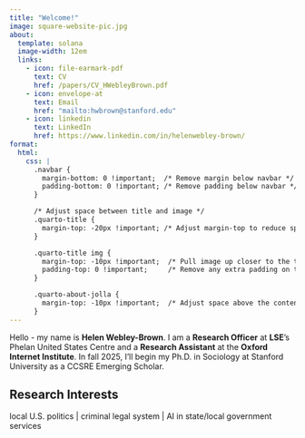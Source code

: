 ```yaml
---
title: "Welcome!"
image: square-website-pic.jpg
about:
  template: solana
  image-width: 12em
  links:
    - icon: file-earmark-pdf
      text: CV
      href: /papers/CV_HWebleyBrown.pdf
    - icon: envelope-at
      text: Email
      href: "mailto:hwbrown@stanford.edu"
    - icon: linkedin
      text: LinkedIn
      href: https://www.linkedin.com/in/helenwebley-brown/
format:
  html:
    css: |
      .navbar {
        margin-bottom: 0 !important;  /* Remove margin below navbar */
        padding-bottom: 0 !important; /* Remove padding below navbar */
      }

      /* Adjust space between title and image */
      .quarto-title {
        margin-top: -20px !important; /* Adjust margin-top to reduce space */
      }

      .quarto-title img {
        margin-top: -10px !important;  /* Pull image up closer to the title */
        padding-top: 0 !important;     /* Remove any extra padding on top */
      }

      .quarto-about-jolla {
        margin-top: -10px !important;  /* Adjust space above the content section */
      }
---
```

Hello - my name is **Helen Webley-Brown**. I am a __Research Officer__ at __LSE__'s Phelan United States Centre and a __Research Assistant__ at the __Oxford Internet Institute__. In fall 2025, I'll begin my Ph.D. in Sociology at Stanford University as a CCSRE Emerging Scholar.

::: {.callout-tip appearance="default"}

## Research Interests

local U.S. politics | criminal legal system | AI in state/local government services
:::

<meta name="description" content="Helen Webley-Brown is a Research Officer at LSE’s Phelan United States Centre and a Research Assistant at the Oxford Internet Institute." />

<meta name="google-site-verification" content="awhCG90OuinCNn1cCOCudHdqQGQzZ92Y5B0rHoeilgM" />

<meta property="og:description" content="Helen Webley-Brown is a Research Officer at LSE’s Phelan United States Centre and a Research Assistant at the Oxford Internet Institute." />
